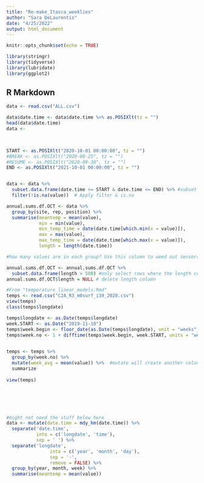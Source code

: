 ```yaml
---
title: "Re-make_Itasca_weeklies"
author: "Sara DeLaurentis"
date: "4/25/2022"
output: html_document
---
```


```r
knitr::opts_chunk$set(echo = TRUE)

library(stringr)
library(tidyverse)
library(lubridate)
library(ggplot2)
```

## R Markdown


```r
data <- read.csv("ALL.csv")

data$date.time <- data$date.time %>% as.POSIXlt(tz = "")
head(data$date.time)
data <- 
  


START <- as.POSIXlt("2020-10-01 00:00:00", tz = "")
#BREAK <- as.POSIXlt("2020-08-25", tz = "")
#RESUME <- as.POSIXlt("2020-09-30", tz = "")
END <- as.POSIXlt("2021-10-01 00:00:00", tz = "")


data <- data %>% 
  subset.data.frame(date.time >= START & date.time <= END) %>% #subset the whole df                         
  filter(!is.na(value))  # Apply filter & is.na

annual.sums.df.OCT <- data %>%
  group_by(site, rep, position) %>% 
  summarise(meantemp = mean(value), 
            min = min(value),
            min_temp_time = date(date.time[which.min(x = value)]),
            max = max(value),
            max_temp_time = date(date.time[which.max(x = value)]),
            length = length(date.time)) 

#how many values are in each group? Use this column to weed out sensors with only a few cells of data.

annual.sums.df.OCT <- annual.sums.df.OCT %>% 
  subset.data.frame(length > 500) #only select rows where the length column value is greater than 500.
annual.sums.df.OCT$length = NULL # delete length column 

#From "temperature_linear_models.Rmd"
temps <- read.csv("C2A_R3_m0surf_i39_2020.csv")
view(temps)
class(temps$longdate)

temps$longdate <- as.Date(temps$longdate) 
week.START <- as.Date("2019-11-10")
temps$week.begin <- floor_date(as.Date(temps$longdate), unit = "weeks")
temps$week.no <- 1 + difftime(temps$week.begin, week.START, units = "weeks")

  
temps <- temps %>%  
  group_by(week.no) %>%
  mutate(week_avg = mean(value)) %>%  #mutate will create another column, but will not condense to a single value per week. To condense, which I think is optimal, use summarise/summarize.
  summarize
  
view(temps)






#might not need the stuff below here
data <- mutate(date.time = mdy_hm(date.time)) %>% 
  separate('date.time',
           into = c('longdate', 'time'),
           sep = ' ') %>% 
  separate('longdate',
                into = c('year', 'month', 'day'),
                sep = '-',
                remove = FALSE) %>% 
  group_by(year, month, week) %>% 
  summarise(meantemp = mean(value)) 








```

## 

```r




```


